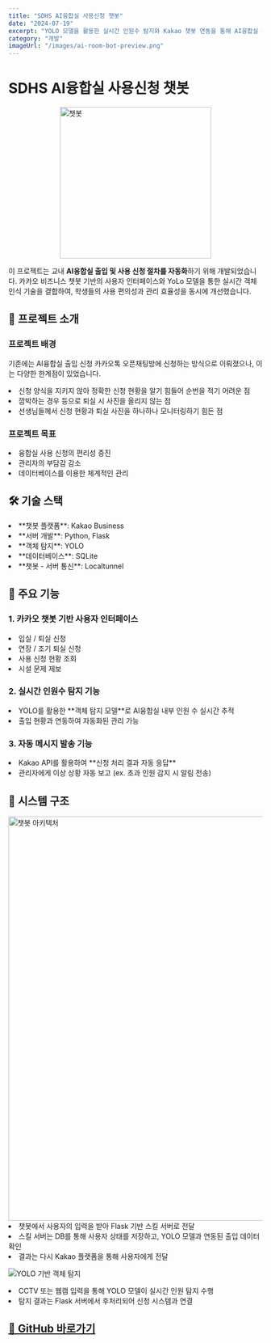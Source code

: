 ```yaml
---
title: "SDHS AI융합실 사용신청 챗봇"
date: "2024-07-19"
excerpt: "YOLO 모델을 활용한 실시간 인원수 탐지와 Kakao 챗봇 연동을 통해 AI융합실 출입 및 신청을 자동화한 프로젝트입니다."
category: "개발"
imageUrl: "/images/ai-room-bot-preview.png"
---
```


# SDHS AI융합실 사용신청 챗봇

<img src="/images/ai-room-bot-preview.png" alt="챗봇" width="300" style="display: block; margin: 0 auto;"/>

이 프로젝트는 교내 **AI융합실 출입 및 사용 신청 절차를 자동화**하기 위해 개발되었습니다. 카카오 비즈니스 챗봇 기반의 사용자 인터페이스와 YoLo 모델을 통한 실시간 객체 인식 기술을 결합하여, 학생들의 사용 편의성과 관리 효율성을 동시에 개선했습니다.

## 🧠 프로젝트 소개

### 프로젝트 배경
기존에는 AI융합실 출입 신청 카카오톡 오픈채팅방에 신청하는 방식으로 이뤄졌으나, 이는 다양한 한계점이 있었습니다.

<li>신청 양식을 지키지 않아 정확한 신청 현황을 알기 힘들어 순번을 적기 어려운 점</li>
<li>깜박하는 경우 등으로 퇴실 시 사진을 올리지 않는 점</li>
<li>선생님들께서 신청 현황과 퇴실 사진을 하나하나 모니터링하기 힘든 점</li>

### 프로젝트 목표
<li>융합실 사용 신청의 편리성 증진</li>
<li>관리자의 부담감 감소</li>
<li>데이터베이스를 이용한 체계적인 관리</li>

## 🛠️ 기술 스택

<li>**챗봇 플랫폼**: Kakao Business</li>
<li>**서버 개발**: Python, Flask</li>
<li>**객체 탐지**: YOLO</li>
<li>**데이터베이스**: SQLite</li>
<li>**챗봇 - 서버 통신**: Localtunnel</li>

## 🔑 주요 기능

### 1. 카카오 챗봇 기반 사용자 인터페이스

<li>입실 / 퇴실 신청</li>
<li>연장 / 조기 퇴실 신청</li>
<li>사용 신청 현황 조회</li>
<li>시설 문제 제보</li>

### 2. 실시간 인원수 탐지 기능

<li>YOLO를 활용한 **객체 탐지 모델**로 AI융합실 내부 인원 수 실시간 추적</li>
<li>출입 현황과 연동하여 자동화된 관리 가능</li>

### 3. 자동 메시지 발송 기능

<li>Kakao API를 활용하여 **신청 처리 결과 자동 응답**</li>
<li>관리자에게 이상 상황 자동 보고 (ex. 초과 인원 감지 시 알림 전송)</li>

## 🧩 시스템 구조

<img src="/images/ai-room-bot-architecture.png" alt="챗봇 아키텍처" width="800" style="display: block; margin: 0 auto;"/>

<li>챗봇에서 사용자의 입력을 받아 Flask 기반 스킬 서버로 전달</li>
<li>스킬 서버는 DB를 통해 사용자 상태를 저장하고, YOLO 모델과 연동된 출입 데이터 확인</li>
<li>결과는 다시 Kakao 플랫폼을 통해 사용자에게 전달</li>

![YOLO 기반 객체 탐지](./image2.png)

<li>CCTV 또는 웹캠 입력을 통해 YOLO 모델이 실시간 인원 탐지 수행</li>
<li>탐지 결과는 Flask 서버에서 후처리되어 신청 시스템과 연결</li>

## <a href="https://github.com/yanggangbb/2024Hackathon" target="blank">🔗 GitHub 바로가기</a>

